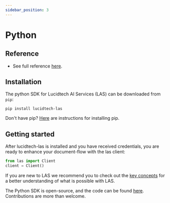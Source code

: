 ```yaml
---
sidebar_position: 3
---
```


# Python

## Reference

- See full reference <a href="../../static/python-docs/las.html" target="_blank">here</a>.

## Installation
The python SDK for Lucidtech AI Services (LAS) can be downloaded from `pip`:
```commandline
pip install lucidtech-las
```

Don't have pip? [Here](https://pip.pypa.io/en/latest/installing/) are instructions for installing pip.

## Getting started
After lucidtech-las is installed and you have received credentials,
you are ready to enhance your document-flow with the las client:
```python
from las import Client
client = Client()
```
If you are new to LAS we recommend you to check out the [key concepts](../../concepts/models.mdx)
for a better understanding of what is possible with LAS.

The Python SDK is open-source, and the code can be found [here](https://github.com/LucidtechAI/las-sdk-python).
Contributions are more than welcome.

